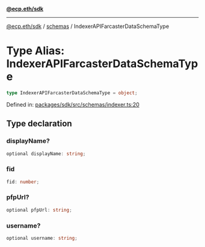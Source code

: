 [**@ecp.eth/sdk**](/sdk-reference/index.mdx)

***

[@ecp.eth/sdk](/sdk-reference/index.mdx) / [schemas](/sdk-reference/schemas/index.mdx) / IndexerAPIFarcasterDataSchemaType

# Type Alias: IndexerAPIFarcasterDataSchemaType

```ts
type IndexerAPIFarcasterDataSchemaType = object;
```

Defined in: [packages/sdk/src/schemas/indexer.ts:20](https://github.com/ecp-eth/comments-monorepo/blob/main/packages/sdk/src/schemas/indexer.ts#L20)

## Type declaration

### displayName?

```ts
optional displayName: string;
```

### fid

```ts
fid: number;
```

### pfpUrl?

```ts
optional pfpUrl: string;
```

### username?

```ts
optional username: string;
```

